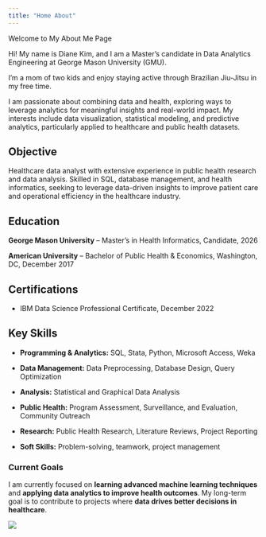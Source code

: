 ```yaml
---
title: "Home About"
---
```


Welcome to My About Me Page

Hi! My name is Diane Kim, and I am a Master’s candidate in Data Analytics Engineering at George Mason University (GMU).

I’m a mom of two kids and enjoy staying active through Brazilian Jiu-Jitsu in my free time.

I am passionate about combining data and health, exploring ways to leverage analytics for meaningful insights and real-world impact. My interests include data visualization, statistical modeling, and predictive analytics, particularly applied to healthcare and public health datasets.

## Objective

Healthcare data analyst with extensive experience in public health research and data analysis. Skilled in SQL, database management, and health informatics, seeking to leverage data-driven insights to improve patient care and operational efficiency in the healthcare industry.

## Education

**George Mason University** – Master’s in Health Informatics, Candidate, 2026

**American University** – Bachelor of Public Health & Economics, Washington, DC, December 2017

## Certifications

-   IBM Data Science Professional Certificate, December 2022

## Key Skills

-   **Programming & Analytics:** SQL, Stata, Python, Microsoft Access, Weka

-   **Data Management:** Data Preprocessing, Database Design, Query Optimization

-   **Analysis:** Statistical and Graphical Data Analysis

-   **Public Health:** Program Assessment, Surveillance, and Evaluation, Community Outreach

-   **Research:** Public Health Research, Literature Reviews, Project Reporting

-   **Soft Skills:** Problem-solving, teamwork, project management

### Current Goals

I am currently focused on **learning advanced machine learning techniques** and **applying data analytics to improve health outcomes**. My long-term goal is to contribute to projects where **data drives better decisions in healthcare**.

![](https://www.google.com/imgres?q=funny%20photos&imgurl=http%3A%2F%2Fgiveasht.com%2Fcdn%2Fshop%2Farticles%2F1_b935111e-a64f-496b-b959-68928d911ea6.png%3Fv%3D1682343259&imgrefurl=https%3A%2F%2Fgiveasht.com%2Fblogs%2Fnews%2Ftips-capturing-funny-dog-pictures%3Fsrsltid%3DAfmBOoqnFwOTzixeaj8cDLO7W8y43gnrn7TyJ7vISj1386S5DpIvXiS2&docid=tjBk_37gvKsRhM&tbnid=tnNDF4i5lZrpRM&vet=12ahUKEwil_5mt7fePAxXVEFkFHVqfNKcQM3oECCYQAA..i&w=1200&h=800&hcb=2&ved=2ahUKEwil_5mt7fePAxXVEFkFHVqfNKcQM3oECCYQAA)
